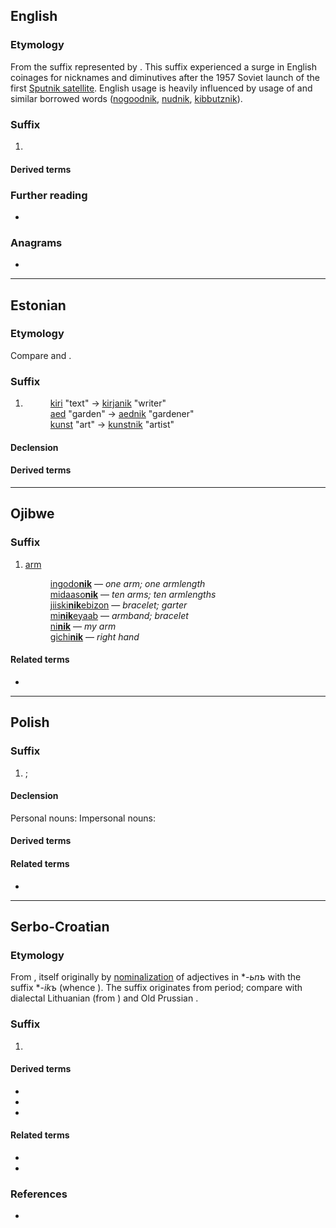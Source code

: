 {{also|nik|Nik|-ník}}
==English==
{{wikipedia}}

===Etymology===
From the {{der|en|sla}} suffix represented by {{cog|ru|-ник}}. This suffix experienced a surge in English coinages for nicknames and diminutives after the 1957 Soviet launch of the first [[w:Sputnik program|Sputnik satellite]]. English usage is heavily influenced by {{der|en|yi|-}} usage of {{m|yi|־ניק}} and similar borrowed words ([[nogoodnik]], [[nudnik]], [[kibbutznik]]).

===Suffix===
{{en-suffix}}

# {{n-g|Creates a [[nickname]] for a person who [[exemplify|exemplifies]], [[endorse]]s, or is associated with the thing or quality specified (by the base form), often a particular [[ideology]] or preference.}}

====Derived terms====
{{suffixsee|en}}

===Further reading===
* {{cite-journal
|year=1990
|month=Autumn
|title=Of Sputniks, Beatniks, and Nogoodniks
|first=V. V.
|last=Kabakchi
|coauthors=Doyle, Charles Clay
|journal=American Speech
|volume=65
|issue=3
|pages=275-278
|jstor=455919
|url=http://www.jstor.org/stable/455919
}}

===Anagrams===
* {{anagrams|en|a=ikn|-kin|-kin-|Kin|ink|k'in|kin}}

----

==Estonian==

===Etymology===
{{rfe|lang=et}}
Compare {{cog|lv|-nieks}} and {{cog|ru|-ник}}.

===Suffix===
{{et-noun|suff=1|-niku|-nikku}}

# {{non-gloss definition|Forms occupational agent nouns. (non-productive)}}
#: [[kiri]] "text" → [[kirjanik]] "writer"
#: [[aed]] "garden" → [[aednik]] "gardener"
#: [[kunst]] "art" → [[kunstnik]] "artist"

====Declension====
{{et-decl-õnnelik|-ni}}

====Derived terms====
{{suffixsee|et}}

----

==Ojibwe==

===Suffix===
{{head|oj|suffix|plural|-nikan}}

# [[arm]]
#: [[ingodonik|ingodo'''nik''']] — ''one arm; one armlength''
#: [[midaasonik|midaaso'''nik''']] — ''ten arms; ten armlengths''
#: [[jiiskinikebizon|jiiski'''nik'''ebizon]] — ''bracelet; garter''
#: [[minikeyaab|mi'''nik'''eyaab]] — ''armband; bracelet''
#: [[ninik|ni'''nik''']] — ''my arm''
#: [[gichinik|gichi'''nik''']] — ''right hand''

====Related terms====
* {{l|oj|-nike}}

----

==Polish==

===Suffix===
{{head|pl|suffix|g=m}}

# {{non-gloss definition|Forms masculine nouns referring to a performer of some action, sometimes a device}}; {{l|en|-er}}

====Declension====
Personal nouns:
{{pl-decl-noun-masc-pers|-ni|k|-nicy}}
Impersonal nouns:
{{pl-decl-noun-masc-ani|-ni|k}}

====Derived terms====
{{suffixsee|pl}}

====Related terms====
* {{l|pl|-nica|g=f}}

----

==Serbo-Croatian==

===Etymology===
From {{inh|sh|sla-pro|*-(ь)nikъ}}, itself originally by [[nominalization]] of adjectives in *''-ьnъ'' with the suffix *''-ikъ'' (whence {{m|sh|-ik}}). The suffix originates from {{der|sh|ine-bsl-pro|-}} period; compare with dialectal Lithuanian {{m|lt|laukinykas|lauk-inykas|peasant, farmer}} (from {{m|lt|laukas|laũkas|field}}) and Old Prussian {{m|prg|laukinikis|lauk-inikis|vassal}}.

===Suffix===
{{sh-suffix}}

# {{non-gloss definition|Suffix appended to nominal stems to create a masculine noun, usually denoting a profession, performer, place, object, tool or a feature.}}

====Derived terms====
* {{l|sh|-enik}}
* {{l|sh|-ovnik}}
* {{l|sh|-evnik}}

====Related terms====
* {{l|sh|-ik}}
* {{l|sh|-ica}}

===References===
* {{R:sh:Skok1971|vol=I|page=515}}
